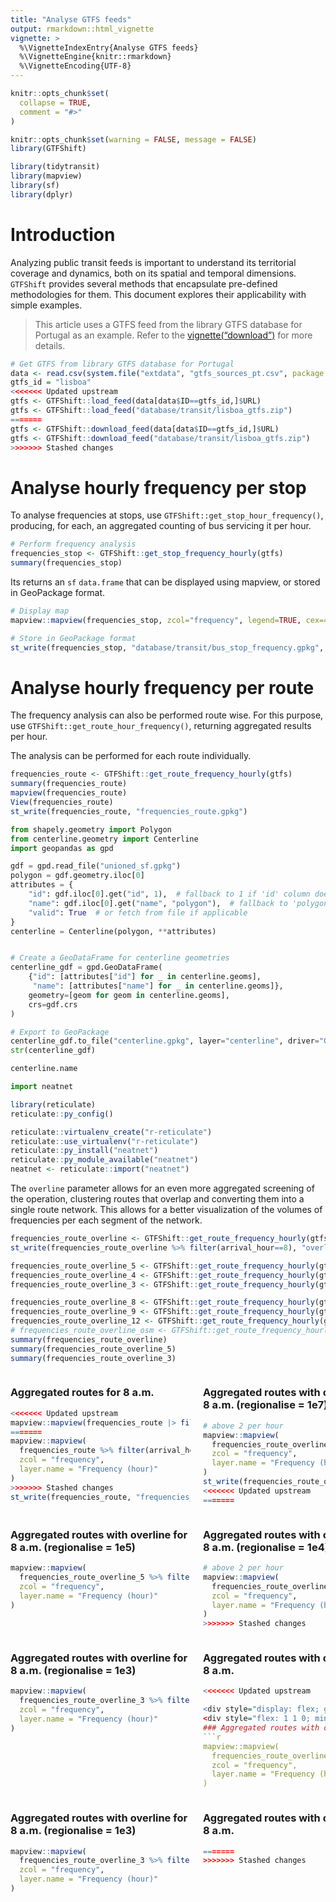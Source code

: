 ```yaml
---
title: "Analyse GTFS feeds"
output: rmarkdown::html_vignette
vignette: >
  %\VignetteIndexEntry{Analyse GTFS feeds}
  %\VignetteEngine{knitr::rmarkdown}
  %\VignetteEncoding{UTF-8}
---
```


<style>
.leaflet-container {
  width: 100% !important;
  min-width: 0 !important;
  box-sizing: border-box;
}
</style>

```r
knitr::opts_chunk$set(
  collapse = TRUE,
  comment = "#>"
)
```

```r
knitr::opts_chunk$set(warning = FALSE, message = FALSE)
library(GTFShift)

library(tidytransit)
library(mapview)
library(sf)
library(dplyr)
```


# Introduction 

Analyzing public transit feeds is important to understand its territorial coverage and dynamics, both on its spatial and temporal dimensions. `GTFShift` provides several methods that encapsulate pre-defined methodologies for them. This document explores their applicability with simple examples.

> This article uses a GTFS feed from the library GTFS database for Portugal as an example. Refer to the
[vignette("download")](./download) for more details.

```r
# Get GTFS from library GTFS database for Portugal
data <- read.csv(system.file("extdata", "gtfs_sources_pt.csv", package = "GTFShift"))
gtfs_id = "lisboa"
<<<<<<< Updated upstream
gtfs <- GTFShift::load_feed(data[data$ID==gtfs_id,]$URL)
gtfs <- GTFShift::load_feed("database/transit/lisboa_gtfs.zip")
=======
gtfs <- GTFShift::download_feed(data[data$ID==gtfs_id,]$URL)
gtfs <- GTFShift::download_feed("database/transit/lisboa_gtfs.zip")
>>>>>>> Stashed changes
```


# Analyse hourly frequency per stop

To analyse frequencies at stops, use `GTFShift::get_stop_hour_frequency()`, producing, for each, an aggregated counting of bus servicing it per hour.

```r
# Perform frequency analysis
frequencies_stop <- GTFShift::get_stop_frequency_hourly(gtfs)
summary(frequencies_stop)
```

Its returns an `sf` `data.frame` that can be displayed using mapview, or stored in GeoPackage format.

```r
# Display map
mapview::mapview(frequencies_stop, zcol="frequency", legend=TRUE, cex=4, layer.name = "Frequency (hour)")

# Store in GeoPackage format
st_write(frequencies_stop, "database/transit/bus_stop_frequency.gpkg", append=FALSE)
```



# Analyse hourly frequency per route

The frequency analysis can also be performed route wise. For this purpose, use `GTFShift::get_route_hour_frequency()`, returning aggregated results per hour.

The analysis can be performed for each route individually.
```r
frequencies_route <- GTFShift::get_route_frequency_hourly(gtfs)
summary(frequencies_route)
mapview(frequencies_route)
View(frequencies_route)
st_write(frequencies_route, "frequencies_route.gpkg")
```

```python
from shapely.geometry import Polygon
from centerline.geometry import Centerline
import geopandas as gpd

gdf = gpd.read_file("unioned_sf.gpkg")
polygon = gdf.geometry.iloc[0]
attributes = {
    "id": gdf.iloc[0].get("id", 1),  # fallback to 1 if 'id' column doesn't exist
    "name": gdf.iloc[0].get("name", "polygon"),  # fallback to 'polygon'
    "valid": True  # or fetch from file if applicable
}
centerline = Centerline(polygon, **attributes)


# Create a GeoDataFrame for centerline geometries
centerline_gdf = gpd.GeoDataFrame(
    {"id": [attributes["id"] for _ in centerline.geoms],
     "name": [attributes["name"] for _ in centerline.geoms]},
    geometry=[geom for geom in centerline.geoms],
    crs=gdf.crs
)

# Export to GeoPackage
centerline_gdf.to_file("centerline.gpkg", layer="centerline", driver="GPKG")
str(centerline_gdf)

centerline.name

```

```python
import neatnet
```

```r
library(reticulate)
reticulate::py_config()

reticulate::virtualenv_create("r-reticulate")
reticulate::use_virtualenv("r-reticulate")
reticulate::py_install("neatnet")
reticulate::py_module_available("neatnet")
neatnet <- reticulate::import("neatnet")
```




The `overline` parameter allows for an even more aggregated screening of the operation, clustering routes that overlap and converting them into a single route network. This allows for a better visualization of the volumes of frequencies per each segment of the network.

```r
frequencies_route_overline <- GTFShift::get_route_frequency_hourly(gtfs, overline=1e+07)
st_write(frequencies_route_overline %>% filter(arrival_hour==8), "overline_carris.gpkg")

frequencies_route_overline_5 <- GTFShift::get_route_frequency_hourly(gtfs, overline=1e+05)
frequencies_route_overline_4 <- GTFShift::get_route_frequency_hourly(gtfs, overline=1e+04)
frequencies_route_overline_3 <- GTFShift::get_route_frequency_hourly(gtfs, overline=1e+03)

frequencies_route_overline_8 <- GTFShift::get_route_frequency_hourly(gtfs, overline=1e+08)
frequencies_route_overline_9 <- GTFShift::get_route_frequency_hourly(gtfs, overline=1e+09)
frequencies_route_overline_12 <- GTFShift::get_route_frequency_hourly(gtfs, overline=1e+12)
# frequencies_route_overline_osm <- GTFShift::get_route_frequency_hourly(gtfs, overline_osm=TRUE)
summary(frequencies_route_overline)
summary(frequencies_route_overline_5)
summary(frequencies_route_overline_3)
```

<div style="display: flex; gap: 20px; overflow-x: auto;">
<div style="flex: 1 1 0; min-width: 288px; max-width: 100%;">
### Aggregated routes for 8 a.m.
```r
<<<<<<< Updated upstream
mapview::mapview(frequencies_route |> filter(arrival_hour==8 & frequency > 2), zcol = "frequency", layer.name = "Frequency (hour)")
=======
mapview::mapview(
  frequencies_route %>% filter(arrival_hour==8 & frequency > 2),
  zcol = "frequency",
  layer.name = "Frequency (hour)"
)
>>>>>>> Stashed changes
st_write(frequencies_route, "frequencies_route.gpkg")

```
</div>
<div style="flex: 1 1 0; min-width: 288px; max-width: 100%;">
### Aggregated routes with overline for 8 a.m. (regionalise = 1e7)
```r
# above 2 per hour
mapview::mapview(
  frequencies_route_overline %>% filter(arrival_hour==8 & frequency > 2),
  zcol = "frequency",
  layer.name = "Frequency (hour)"
)
st_write(frequencies_route_overline, "frequencies_route_overline.gpkg")
<<<<<<< Updated upstream
=======
```
</div>
</div>




<div style="display: flex; gap: 20px; overflow-x: auto;">
<div style="flex: 1 1 0; min-width: 288px; max-width: 100%;">
### Aggregated routes with overline for 8 a.m. (regionalise = 1e5)
```r
mapview::mapview(
  frequencies_route_overline_5 %>% filter(arrival_hour==8 & frequency > 2),
  zcol = "frequency",
  layer.name = "Frequency (hour)"
)
```
</div>
<div style="flex: 1 1 0; min-width: 288px; max-width: 100%;">
### Aggregated routes with overline for 8 a.m. (regionalise = 1e4)
```r
# above 2 per hour
mapview::mapview(
  frequencies_route_overline_4 %>% filter(arrival_hour==8 & frequency > 2),
  zcol = "frequency",
  layer.name = "Frequency (hour)"
)
>>>>>>> Stashed changes
```
</div>
</div>


<div style="display: flex; gap: 20px; overflow-x: auto;">
<div style="flex: 1 1 0; min-width: 288px; max-width: 100%;">
### Aggregated routes with overline for 8 a.m. (regionalise = 1e3)
```r
mapview::mapview(
  frequencies_route_overline_3 %>% filter(arrival_hour==8 & frequency > 2),
  zcol = "frequency",
  layer.name = "Frequency (hour)"
)
```
</div>
<div style="flex: 1 1 0; min-width: 288px; max-width: 100%;">
### Aggregated routes with overline for 8 a.m. 
```r

<<<<<<< Updated upstream

<div style="display: flex; gap: 20px; overflow-x: auto;">
<div style="flex: 1 1 0; min-width: 288px; max-width: 100%;">
### Aggregated routes with overline for 8 a.m. (regionalise = 1e5)
```r
mapview::mapview(
  frequencies_route_overline_5 %>% filter(arrival_hour==8 & frequency > 2),
  zcol = "frequency",
  layer.name = "Frequency (hour)"
)
```
</div>
<div style="flex: 1 1 0; min-width: 288px; max-width: 100%;">
### Aggregated routes with overline for 8 a.m. (regionalise = 1e4)
```r
# above 2 per hour
mapview::mapview(
  frequencies_route_overline_4 %>% filter(arrival_hour==8 & frequency > 2),
  zcol = "frequency",
  layer.name = "Frequency (hour)"
)
```
</div>
</div>


<div style="display: flex; gap: 20px; overflow-x: auto;">
<div style="flex: 1 1 0; min-width: 288px; max-width: 100%;">
### Aggregated routes with overline for 8 a.m. (regionalise = 1e3)
```r
mapview::mapview(
  frequencies_route_overline_3 %>% filter(arrival_hour==8 & frequency > 2),
  zcol = "frequency",
  layer.name = "Frequency (hour)"
)
```
</div>
<div style="flex: 1 1 0; min-width: 288px; max-width: 100%;">
### Aggregated routes with overline for 8 a.m. 
```r

=======
>>>>>>> Stashed changes
```
</div>
</div>
